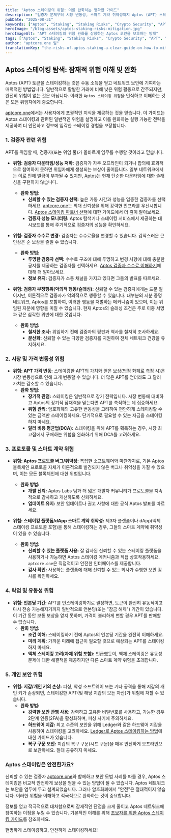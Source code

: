 ```yaml
---
title: "Aptos 스테이킹의 위험: 이를 완화하는 명확한 가이드"
description: "검증자 문제부터 시장 변동성, 스마트 계약 취약성까지 Aptos (APT) 스테이킹에 관련된 잠재적 위험을 이해하세요. 이러한 위험을 완화하기 위한 실용적인 팁을 배워 안전한 스테이킹을 경험하세요."
pubDate: "2025-08-31"
keywords: ["Aptos", "Staking", "Staking Risks", "Crypto Security", "APT", "Validator", "Mitigation", "aptcore.one"]
heroImage: "/blog-assets/aptos-staking-risks-mitigation.jpg"
heroImageAlt: "APT 스테이킹의 위험 완화를 상징하는 Aptos 코인을 보호하는 방패"
tags: ["Aptos", "Staking", "Staking Risks", "Crypto Security", "APT", "Validator", "Mitigation", "aptcore.one"]
author: "aptcore.one 팀"
translationKey: "the-risks-of-aptos-staking-a-clear-guide-on-how-to-mitigate-them"
---
```


## Aptos 스테이킹 탐색: 잠재적 위험 이해 및 완화

Aptos (APT) 토큰을 스테이킹하는 것은 수동 소득을 얻고 네트워크 보안에 기여하는 매력적인 방법입니다. 일반적으로 활발한 거래에 비해 낮은 위험 활동으로 간주되지만, 완전히 위험이 없는 것은 아닙니다. 이러한 `Aptos 스테이킹 위험`을 인식하고 이해하는 것은 모든 위임자에게 중요합니다.

[aptcore.one](https://aptcore.one)에서는 사용자에게 포괄적인 지식을 제공하는 것을 믿습니다. 이 가이드는 Aptos 스테이킹과 관련된 일반적인 위험을 설명하고 이를 완화하는 실행 가능한 전략을 제공하여 더 안전하고 정보에 입각한 스테이킹 경험을 보장합니다.

### 1. 검증자 관련 위험

APT를 위임할 때, 검증자(또는 위임 풀)가 올바르게 임무를 수행할 것이라고 믿습니다.

* **위험: 검증자 다운타임/성능 저하:** 검증자가 자주 오프라인이 되거나 합의에 효과적으로 참여하지 못하면 위임자에게 생성되는 보상이 줄어듭니다. 일부 네트워크에서는 이로 인해 벌금이 부과될 수 있지만, Aptos는 현재 단순한 다운타임에 대한 슬래싱을 구현하지 않습니다.
    * **완화 방법:**
        * **신뢰할 수 있는 검증자 선택:** 높은 가동 시간과 성능을 입증한 검증자를 선택하세요. [aptcore.one](https://aptcore.one)는 최대 신뢰성을 위해 강력한 인프라를 우선시합니다. [Aptos 스테이킹 파트너 선택](/blog/ko/aptos-seuteiking-pateuneo-seontaeg-aptcoreone-eulo-bosang-gwa-boan-eul-geugdaehwa-haseyo)에 대한 가이드에서 더 깊이 알아보세요.
        * **검증자 성능 모니터링:** Aptos 탐색기나 스테이킹 서비스에서 제공하는 대시보드를 통해 주기적으로 검증자의 성능을 확인하세요.

* **위험: 검증자 수수료 변경:** 검증자는 수수료율을 변경할 수 있습니다. 갑작스러운 큰 인상은 순 보상을 줄일 수 있습니다.
    * **완화 방법:**
        * **투명한 검증자 선택:** 수수료 구조에 대해 투명하고 변경 사항에 대해 충분한 공지를 제공하는 검증자를 선택하세요. [Aptos 검증자 수수료 이해하기](/blog/ko/aptos-geomjeungja-susulyo-ihae-hagi-seuteiking-bosang-e-jung-yohan-yoso)에 대해 더 알아보세요.
        * **정보 유지:** 검증자가 소통 채널을 가지고 있다면 그들의 발표를 따르세요.

* **위험: 검증자 부정행위(악의적 행동/슬래싱):** 신뢰할 수 있는 검증자에게는 드문 일이지만, 이론적으로 검증자가 악의적으로 행동할 수 있습니다. 대부분의 지분 증명 네트워크, Aptos를 포함하여, 이러한 행동을 처벌하는 메커니즘이 있으며, 이는 위임된 지분에 영향을 미칠 수 있습니다. 현재 Aptos의 슬래싱 조건은 주로 이중 서명과 같은 심각한 위반에 대한 것입니다.
    * **완화 방법:**
        * **철저한 조사:** 위임하기 전에 검증자의 평판과 역사를 철저히 조사하세요.
        * **분산화:** 신뢰할 수 있는 다양한 검증자를 지원하여 전체 네트워크 건강을 유지하세요.

### 2. 시장 및 가격 변동성 위험

* **위험: APT 가격 변동:** 스테이킹한 APT의 가치와 얻은 보상(법정 화폐로 측정 시)은 시장 변동성으로 인해 크게 변동할 수 있습니다. 더 많은 APT를 얻더라도 그 달러 가치는 감소할 수 있습니다.
    * **완화 방법:**
        * **장기적 관점:** 스테이킹은 일반적으로 장기 전략입니다. 시장 변동에 대비하고 Aptos의 장기적 잠재력을 믿는다면 APT를 축적하는 데 집중하세요.
        * **위험 관리:** 암호화폐의 고유한 변동성을 고려하여 편안하게 스테이킹할 수 있는 금액만 스테이킹하세요. 단기적으로 필요할 수 있는 자금을 스테이킹하지 마세요.
        * **달러 비용 평균법(DCA):** 스테이킹을 위해 APT를 획득하는 경우, 시장 최고점에서 구매하는 위험을 완화하기 위해 DCA를 고려하세요.

### 3. 프로토콜 및 스마트 계약 위험

* **위험: Aptos 프로토콜 버그/취약성:** 복잡한 소프트웨어와 마찬가지로, 기본 Aptos 블록체인 프로토콜 자체가 이론적으로 발견되지 않은 버그나 취약성을 가질 수 있으며, 이는 모든 블록체인에 대한 위험입니다.
    * **완화 방법:**
        * **개발 신뢰:** Aptos Labs 팀과 더 넓은 개발자 커뮤니티가 프로토콜을 지속적으로 감사하고 개선하도록 신뢰하세요.
        * **업데이트 유지:** 보안 업데이트나 권고 사항에 대한 공식 Aptos 발표를 따르세요.

* **위험: 스테이킹 플랫폼/dApp 스마트 계약 취약성:** 제3자 플랫폼이나 dApp(액체 스테이킹 프로토콜 포함)을 통해 스테이킹하는 경우, 그들의 스마트 계약에 취약성이 있을 수 있습니다.
    * **완화 방법:**
        * **신뢰할 수 있는 플랫폼 사용:** 잘 감사된 신뢰할 수 있는 스테이킹 플랫폼을 사용하거나 가능하면 Aptos 스테이킹 메커니즘과 직접 상호작용하세요. `aptcore.one`은 직접적이고 안전한 인터페이스를 제공합니다.
        * **감사 확인:** 사용하는 플랫폼에 대해 신뢰할 수 있는 회사가 수행한 보안 감사를 확인하세요.

### 4. 락업 및 유동성 위험

* **위험: 언본딩 기간:** APT를 언스테이킹하기로 결정하면, 토큰이 완전히 유동적이고 다시 전송 가능해지기까지 일반적으로 언본딩(또는 "잠금 해제") 기간이 있습니다. 이 기간 동안 보통 보상을 얻지 못하며, 가격이 불리하게 변할 경우 APT를 판매할 수 없습니다.
    * **완화 방법:**
        * **조건 이해:** 스테이킹하기 전에 Aptos의 언본딩 기간을 완전히 이해하세요.
        * **미리 계획:** 가까운 미래에 접근이 필요할 것으로 예상되는 APT를 스테이킹하지 마세요.
        * **액체 스테이킹 고려(자체 위험 포함):** 언급했듯이, 액체 스테이킹은 유동성 문제에 대한 해결책을 제공하지만 다른 스마트 계약 위험을 초래합니다.

### 5. 개인 보안 위험

* **위험: 지갑/개인 키의 손상:** 피싱, 악성 소프트웨어 또는 기타 공격을 통해 지갑의 개인 키가 손상되면, 스테이킹한 APT(및 해당 지갑의 모든 자산)가 위험에 처할 수 있습니다.
    * **완화 방법:**
        * **강력한 보안 관행 사용:** 강력하고 고유한 비밀번호를 사용하고, 가능한 경우 2단계 인증(2FA)을 활성화하며, 피싱 사기에 주의하세요.
        * **하드웨어 지갑:** 최고 수준의 보안을 위해 Ledger와 같은 하드웨어 지갑을 사용하여 스테이킹을 고려하세요. [Ledger로 Aptos 스테이킹하는 방법](/blog/ko/ledgerlo-aptos-apt-seuteiking-haneun-bangbeob-dangye-byeol-boan-gaideu)에 대한 가이드가 있습니다.
        * **복구 구문 보안:** 지갑의 복구 구문(시드 구문)을 매우 안전하게 오프라인으로 보관하세요. 절대 공유하지 마세요.

### Aptos 스테이킹은 안전한가요?

신뢰할 수 있는 검증자 [aptcore.one](https://aptcore.one)와 함께하고 보안 모범 사례를 따를 경우, Aptos 스테이킹은 비교적 안전하게 보상을 얻을 수 있는 방법이 될 수 있습니다. Aptos 네트워크는 보안을 염두에 두고 설계되었습니다. 그러나 암호화폐에서 "안전"은 절대적이지 않습니다. 이러한 위험을 이해하고 적극적으로 완화하는 것이 중요합니다.

정보를 얻고 적극적으로 대처함으로써 잠재적인 단점을 크게 줄이고 Aptos 네트워크에 참여하는 이점을 누릴 수 있습니다. 기본적인 이해를 위해 [초보자를 위한 Aptos 스테이킹 가이드](/blog/ko/aptcoreone-eseo-aptos-apt-seuteiking-eul-sijaghaneun-chobojya-gaideu)를 참조하세요.

현명하게 스테이킹하고, 안전하게 스테이킹하세요!